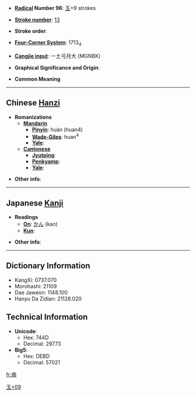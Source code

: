 * '''[[Wiktionary:Chinese radical index| Radical]] Number 96''': [[Wiktionary:Chinese radical index 玉|玉]]+9 strokes

* '''[[Wiktionary:Chinese total strokes index|Stroke number]]''': [[Wiktionary:Chinese total strokes index 13|13]]

* '''Stroke order''': 

* '''[[Wiktionary:Chinese four corner index|Four-Corner System]]''': 1713<sub>4</sub>

* '''[[Wiktionary:Chinese Cangjie index|Cangjie input]]''': 一土弓月大 (MGNBK)

* '''Graphical Significance and Origin''': 

* '''Common Meaning'''

----

== Chinese [[Hanzi]] ==

* '''Romanizations'''
** '''[[Mandarin]]'''
*** '''[[Pinyin]]''': huàn (huan4)
*** '''[[Wade-Giles]]''': huan<sup>4</sup>
*** '''[[Yale]]''': 
** '''[[Cantonese]]'''
*** '''[[Jyutping]]''':
*** '''[[Penkyamp]]''': 
*** '''[[Yale]]''': 

* '''Other info''': 

----

== Japanese [[Kanji]] ==

* '''Readings'''
** '''[[On]]''': [[かん]] (kan)
** '''[[Kun]]''': 

* '''Other info''':  

----

== Dictionary Information ==

* KangXi: 0737.070
* Morohashi: 21109
* Dae Jaweon: 1148.100
* Hanyu Da Zidian: 21128.020

== Technical Information ==

* '''Unicode''':
** Hex: 744D
** Decimal: 29773
* '''Big5''':
** Hex: DEBD
** Decimal: 57021

[[Category:CJKV Character articles lacking a common meaning|玉+09]]

[[fr:瑍]]